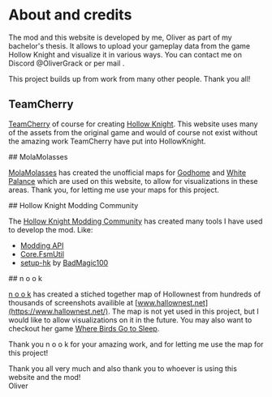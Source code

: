 
# About and credits

The <HKVizText /> mod and this website is developed by me, Oliver as part of my bachelor's thesis. It allows to upload your gameplay data from
the game Hollow Knight and visualize it in various ways. You can contact me on Discord @OliverGrack or per mail <MailLinkUnstyled />.

This project builds up from work from many other people. Thank you all!

<GradientSeperator className="mt-12" />

## TeamCherry

[TeamCherry]("https://www.teamcherry.com.au/) of course for creating
[Hollow Knight](https://www.hollowknight.com/).
This website uses many of the assets from the original game and would of course not exist without the amazing work
TeamCherry have put into HollowKnight.

<GradientSeperator className="mt-12" />
## MolaMolasses

[MolaMolasses](https://twitter.com/MolaMolasses/status/1153067442823823360) has created the unofficial maps for [Godhome](https://hollowknight.wiki/w/Godhome)
and [White Palance](https://hollowknight.wiki/w/White_Palace) which are used on this website, to allow for
visualizations in these areas. Thank you, for letting me use your maps for this project.

<GradientSeperator className="mt-12" />
## Hollow Knight Modding Community

The [Hollow Knight Modding Community](https://discord.com/servers/hollow-knight-modding-879125729936298015) has created many tools I have used to develop the mod.
Like:

-   [Modding API](https://github.com/hk-modding/api)
-   [Core.FsmUtil](https://github.com/hk-modding/HK.Core.FsmUtil)
-   [setup-hk](https://github.com/BadMagic100/setup-hk) by [BadMagic100](https://github.com/BadMagic100)

<GradientSeperator className="mt-12" />
## n o o k

[n o o k](https://www.youtube.com/TheEmbracedOne) has created a stiched together map of Hollownest from
hundreds of thousands of screenshots availible at [www.hallownest.net](https://www.hallownest.net/).
The map is not yet used in this project, but I would like to allow visualizations on it in the future.
You may also want to checkout her game [Where Birds Go to Sleep](https://store.steampowered.com/app/1387640/).

Thank you n o o k for your amazing work, and for letting me use the map for this project!

<GradientSeperator className="my-12" />

Thank you all very much and also thank you to whoever is using this website and the mod!<br/>
Oliver
